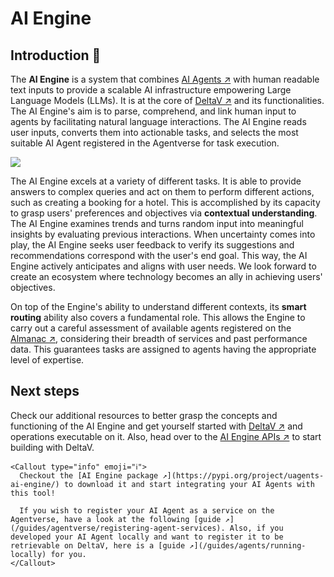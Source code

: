 
# AI Engine

## Introduction 🚀


The **AI Engine** is a system that combines [AI Agents ↗️](/concepts/agents/agents) with human readable text inputs to provide a scalable AI infrastructure empowering Large Language Models (LLMs). It is at the core of [DeltaV ↗️](/concepts/ai-engine/deltav) and its functionalities. The AI Engine's aim is to parse, comprehend, and link human input to agents by facilitating natural language interactions. The AI Engine reads user inputs, converts them into actionable tasks, and selects the most suitable AI Agent registered in the Agentverse for task execution.

![](../../../src/images/missing.jpeg)

The AI Engine excels at a variety of different tasks. It is able to provide answers to complex queries and act on them to perform different actions, such as creating a booking for a hotel. This is accomplished by its capacity to grasp users' preferences and objectives via **contextual understanding**. The AI Engine examines trends and turns random input into meaningful insights by evaluating previous interactions. When uncertainty comes into play, the AI Engine seeks user feedback to verify its suggestions and recommendations correspond with the user's end goal. This way, the AI Engine actively anticipates and aligns with user needs. We look forward to create an ecosystem where technology becomes an ally in achieving users' objectives.

On top of the Engine's ability to understand different contexts, its **smart routing** ability also covers a fundamental role. This allows the Engine to carry out a careful assessment of available agents registered on the [Almanac ↗️](/concepts/agent-services/agentverse-intro), considering their breadth of services and past performance data. This guarantees tasks are assigned to agents having the appropriate level of expertise.

## Next steps

Check our additional resources to better grasp the concepts and functioning of the AI Engine and get yourself started with [DeltaV ↗️](https://deltav.agentverse.ai/) and operations executable on it. Also, head over to the [AI Engine APIs ↗️](/apis#ai-engine-apis) to start building with DeltaV.

    <Callout type="info" emoji="ℹ️">
      Checkout the [AI Engine package ↗️](https://pypi.org/project/uagents-ai-engine/) to download it and start integrating your AI Agents with this tool!

      If you wish to register your AI Agent as a service on the Agentverse, have a look at the following [guide ↗️](/guides/agentverse/registering-agent-services). Also, if you developed your AI Agent locally and want to register it to be retrievable on DeltaV, here is a [guide ↗️](/guides/agents/running-locally) for you.
    </Callout>
